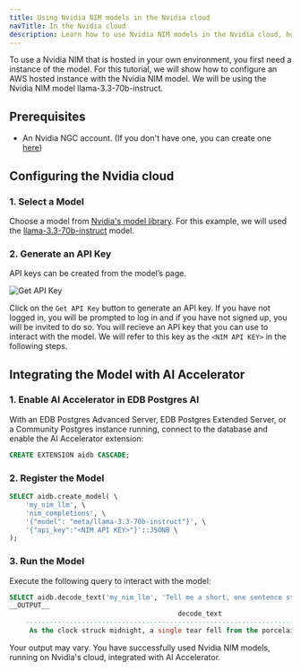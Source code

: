 ```yaml
---
title: Using Nvidia NIM models in the Nvidia cloud
navTitle: In the Nvidia cloud
description: Learn how to use Nvidia NIM models in the Nvidia cloud, hosted by Nvidia.
---
```



To use a Nvidia NIM that is hosted in your own environment, you first need a instance of the model. For this tutorial, we will show how to configure an AWS hosted instance with the Nvidia NIM model. We will be using the Nvidia NIM model llama-3.3-70b-instruct.

## Prerequisites

* An Nvidia NGC account. (If you don't have one, you can create one [here](https://build.nvidia.com/explore/discover/))

## Configuring the Nvidia cloud

### 1. Select a Model

Choose a model from [Nvidia's model library](https://build.nvidia.com/models). For this example, we will used the [llama-3.3-70b-instruct](https://build.nvidia.com/meta/llama3-70b) model.

### 2. Generate an API Key

API keys can be created from the model’s page.

![Get API Key](images/get-api-key.svg)

Click on the `Get API Key` button to generate an API key. If you have not logged in, you will be prompted to log in and if you have not signed up, you will be invited to do so. You will recieve an API key that you can use to interact with the model. We will refer to this key as the `<NIM API KEY>` in the following steps.

## Integrating the Model with AI Accelerator

### 1. Enable AI Accelerator in EDB Postgres AI

With an EDB Postgres Advanced Server, EDB Postgres Extended Server, or a Community Postgres instance running, connect to the database and enable the AI Accelerator extension:

```sql
CREATE EXTENSION aidb CASCADE;
```

### 2. Register the Model

```sql
SELECT aidb.create_model( \
    'my_nim_llm', \
    'nim_completions', \
    '{"model": "meta/llama-3.3-70b-instruct"}', \
    '{"api_key":"<NIM API KEY>"}'::JSONB \
);
```

### 3. Run the Model

Execute the following query to interact with the model:

```sql
SELECT aidb.decode_text('my_nim_llm', 'Tell me a short, one sentence story');
__OUTPUT__
                                          decode_text                                       
    ----------------------------------------------------------------------------------------
     As the clock struck midnight, a single tear fell from the porcelain doll's glassy eye.
```

Your output may vary. You have successfully used Nvidia NIM models, running on Nvidia's cloud, integrated with AI Accelerator.

